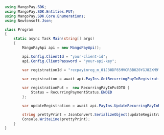 ```csharp .NET 
using MangoPay.SDK;
using MangoPay.SDK.Entities.PUT;
using MangoPay.SDK.Core.Enumerations;
using Newtonsoft.Json;

class Program
{
    static async Task Main(string[] args)
    {
        MangoPayApi api = new MangoPayApi();

        api.Config.ClientId = "your-client-id";
        api.Config.ClientPassword = "your-api-key";

        var registrationId = "recpayinreg_m_01J30DF65MVCRBB020YGJ82XM9";

        var registration = await api.PayIns.GetRecurringPayInRegistration(registrationId);
        
        var registrationPut =  new RecurringPayInPutDTO {
            Status = RecurringPaymentStatus.ENDED
        };

        var updateRegistration = await api.PayIns.UpdateRecurringPayInRegistration(registrationId, registrationPut);

        string prettyPrint = JsonConvert.SerializeObject(updateRegistration, Formatting.Indented);
        Console.WriteLine(prettyPrint);
    }
}
```